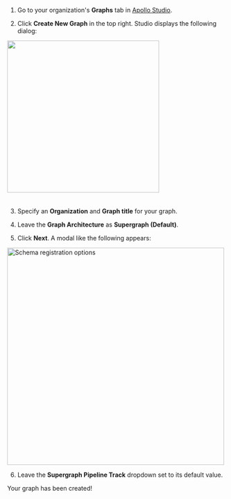1. Go to your organization's **Graphs** tab in [Apollo Studio](https://studio.apollographql.com/).

2. Click **Create New Graph** in the top right. Studio displays the following dialog:

<img
  className="screenshot"
  src="../graphos/img/graph-creation.jpg"
  width="350"
  style="margin-bottom: 20px;"
/>

3. Specify an **Organization** and **Graph title** for your graph.

4. Leave the **Graph Architecture** as **Supergraph (Default)**.

5. Click **Next**. A modal like the following appears:

<img
  src="../graphos/img/register-schema-dialog.jpg"
  alt="Schema registration options"
  width="500"
/>

6. Leave the **Supergraph Pipeline Track** dropdown set to its default value.

Your graph has been created!
